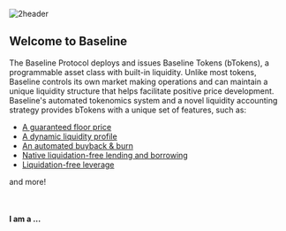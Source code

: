 

![2header](/assets/2header.png)

## Welcome to Baseline

The Baseline Protocol deploys and issues Baseline Tokens (bTokens), a programmable asset class with 
built-in liquidity. Unlike most tokens, Baseline controls its own market making operations and can maintain a unique 
liquidity structure that helps facilitate positive price development. Baseline's automated tokenomics system and a novel 
liquidity accounting strategy provides bTokens with a unique set of features, such as:

- [A guaranteed floor price](/btokenomics)
- [A dynamic liquidity profile](/btokenomics/dynamic_liquidity)
- [An automated buyback & burn](/btokenomics/afterburner)
- [Native liquidation-free lending and borrowing](/utility/loans)
- [Liquidation-free leverage](/utility/loops)

and more!

&nbsp;

#### I am a ...

<Cards>
    <Card title="📈 ・ Trader" href="/trader" style={{backgroundColor: 'black', padding: '0.8rem'}}/>
    <Card title="🤝 ・ Founder" href="/founders" style={{backgroundColor: 'black', padding: '0.8rem'}}/>
</Cards>